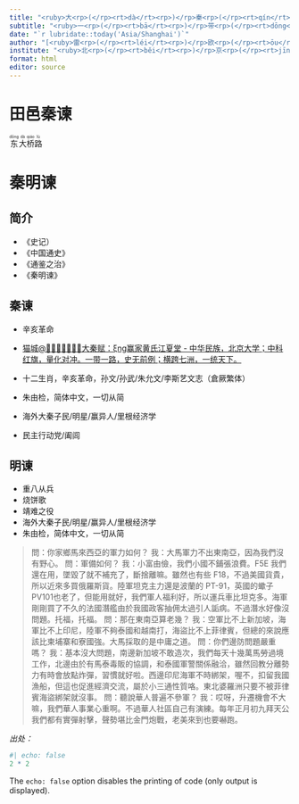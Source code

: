 ```yaml
---
title: "<ruby>大<rp>(</rp><rt>dà</rt><rp>)</rp>秦<rp>(</rp><rt>qín</rt><rp>)</rp>赋<rp>(</rp><rt>fù</rt><rp>)</rp></ruby> - <ruby>秦<rp>(</rp><rt>qín</rt><rp>)</rp>谏<rp>(</rp><rt>fù</rt><rp>)</rp></ruby>"
subtitle: "<ruby>一<rp>(</rp><rt>bā</rt><rp>)</rp>带<rp>(</rp><rt>dōng</rt><rp>)</rp>一<rp>(</rp><rt>xīn</rt><rp>)</rp>路<rp>(</rp><rt>cūn</rt><rp>)</rp></ruby>"
date: "`r lubridate::today('Asia/Shanghai')`"
author: "[<ruby>雷<rp>(</rp><rt>léi</rt><rp>)</rp>欧<rp>(</rp><rt>ōu</rt><rp>)</rp></ruby> ∪ <ruby>瑞<rp>(</rp><rt>ruì</rt><rp>)</rp>欧<rp>(</rp><rt>ōu</rt><rp>)</rp></ruby>，<ruby>黄<rp>(</rp><rt>huáng</rt><rp>)</rp>联<rp>(</rp><rt>lián</rt><rp>)</rp>富<rp>(</rp><rt>fù</rt><rp>)</rp></ruby>](https://englianhu.wordpress.com.com) <img src='文艺坊图库/大秦赋 - 北京大学.png' height='20'> <img src='文艺坊图库/赢家ξng黄氏江夏堂 - 量化对冲.png' height='20'>®"
institute: "<ruby>北<rp>(</rp><rt>běi</rt><rp>)</rp>京<rp>(</rp><rt>jīng</rt><rp>)</rp>大<rp>(</rp><rt>dà</rt><rp>)</rp>学<rp>(</rp><rt>xué</rt><rp>)</rp></ruby>"
format: html
editor: source
---
```


# 田邑秦谏

<ruby>东<rp>(</rp><rt>dōng</rt><rp>)</rp>大<rp>(</rp><rt>dà</rt><rp>)</rp>桥<rp>(</rp><rt>qiáo</rt><rp>)</rp>路<rp>(</rp><rt>lù</rt><rp>)</rp></ruby>

# 秦明谏

## 简介

- 《史记）
- 《中国通史》
- 《通鉴之治》
- 《秦明谏》

## 秦谏

- 辛亥革命
- [猫城@🚩🔆🏹🌟👊🚀🦔大秦赋：ξng赢家黄氏江夏堂 - 中华民族，北京大学；中科红旗，量化对冲。一带一路，史无前例；横跨七洲，一统天下。](https://github.com/englianhu/library/issues/3)

- 十二生肖，辛亥革命，孙文/孙武/朱允文/李斯艺文志（倉厥繁体）
- 朱由检，简体中文，一切从简
- 海外大秦子民/明星/赢异人/里根经济学
- 民主行动党/阖闾

## 明谏

- 重八从兵
- 烧饼歌
- 靖难之役
- 海外大秦子民/明星/赢异人/里根经济学
- 朱由检，简体中文，一切从简

> 問：你家鄉馬來西亞的軍力如何？
我：大馬軍力不出東南亞，因為我們沒有野心。
問：軍備如何？
我：小富由儉，我們小國不鋪張浪費。F5E 我們還在用，墜毀了就不補充了，斷捨離嘛。雖然也有些 F18，不過美國貨貴，所以近來多買俄羅斯貨。陸軍坦克主力還是波蘭的 PT-91，英國的蠍子 PV101也老了，但能用就好，我們軍人福利好，所以運兵車比坦克多。海軍剛剛買了不久的法國潛艦由於我國政客抽佣太過引人詬病。不過潛水好像沒問題。托福，托福。
問：那在東南亞算老幾？
我：空軍比不上新加坡，海軍比不上印尼，陸軍不夠泰國和越南打，海盜比不上菲律賓，但總的來說應該比柬埔寨和寮國強。大馬採取的是中庸之道。
問：你們邊防問題嚴重嗎？
我：基本沒大問題，南邊新加坡不敢造次，我們每天十幾萬馬勞過境工作，北邊由於有馬泰毒販的協調，和泰國軍警關係融洽，雖然回教分離勢力有時會放點炸彈，習慣就好啦。西邊印尼海軍不時綁架，喔不，扣留我國漁船，但這也促進經濟交流，屬於小三通性質咯。東北婆羅洲只要不被菲律賓海盜綁架就沒事。
問：聽說華人普遍不參軍？
我：哎呀，升遷機會不大嘛，我們華人事業心重啊。不過華人社區自己有演練。每年正月初九拜天公我們都有實彈射擊，聲勢堪比金門炮戰，老美來到也要嚇跑。

*出处：[]()*

```r
#| echo: false
2 * 2
```

The `echo: false` option disables the printing of code (only output is displayed).
